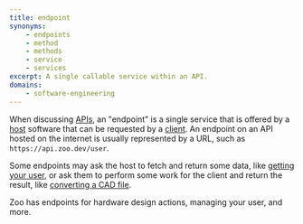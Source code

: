 ```yaml
---
title: endpoint
synonyms:
    - endpoints
    - method
    - methods
    - service
    - services
excerpt: A single callable service within an API.
domains:
    - software-engineering
---
```

When discussing [APIs](/glossary/application-programming-interface-api), an "endpoint" is a single service that is offered by a [host](/glossary/host) software that can be requested by a [client](/glossary/client). An endpoint on an API hosted on the internet is usually represented by a URL, such as `https://api.zoo.dev/user`.

Some endpoints may ask the host to fetch and return some data, like [getting your user](https://zoo.dev/docs/api/users/get-your-user), or ask them to perform some work for the client and return the result, like [converting a CAD file](https://zoo.dev/docs/api/file/convert-cad-file-with-defaults).

Zoo has endpoints for hardware design actions, managing your user, and more.